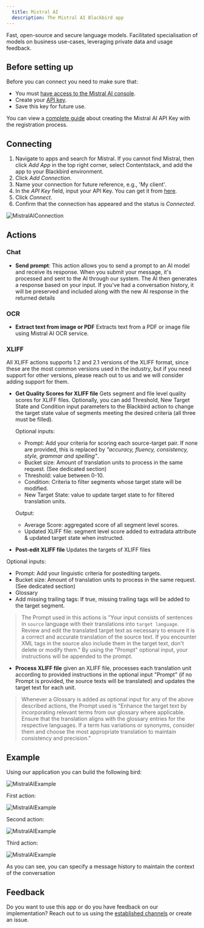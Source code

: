 ```yaml
---
  title: Mistral AI
  description: The Mistral AI Blackbird app
---
```


<LinkCard title="View on Github" target="_blank" href="https://github.com/bb-io/MistralAI" icon="github" />

Fast, open-source and secure language models. Facilitated specialisation of models on business use-cases, leveraging private data and usage feedback.

## Before setting up

Before you can connect you need to make sure that:

- You must [have access to the Mistral AI console](https://console.mistral.ai/).
- Create your [API key](https://console.mistral.ai/api-keys/).
- Save this key for future use.

You can view a [complete guide](https://docs.mindmac.app/how-to.../add-api-key/create-mistral-ai-api-key) about creating the Mistral AI API Key with the registration process.

## Connecting 

1. Navigate to apps and search for Mistral. If you cannot find Mistral, then click _Add App_ in the top right corner, select Contentstack, and add the app to your Blackbird environment.
2. Click _Add Connection_.
3. Name your connection for future reference, e.g., 'My client'.
4. In the _API Key_ field, input your API Key. You can get it from [here](https://console.mistral.ai/api-keys/).
5. Click _Connect_.
6. Confirm that the connection has appeared and the status is _Connected_.

![MistralAIConnection](https://raw.githubusercontent.com/bb-io/MistralAI/main/image/README/MistralAIConnection.png)

## Actions

### Chat

- **Send prompt**: This action allows you to send a prompt to an AI model and receive its response. When you submit your message, it's processed and sent to the AI through our system. The AI then generates a response based on your input. If you've had a conversation history, it will be preserved and included along with the new AI response in the returned details

### OCR

- **Extract text from image or PDF** Extracts text from a PDF or image file using Mistral AI OCR service.

### XLIFF

All XLIFF actions supports 1.2 and 2.1 versions of the XLIFF format, since these are the most common versions used in the industry, but if you need support for other versions, please reach out to us and we will consider adding support for them.

- **Get Quality Scores for XLIFF file** Gets segment and file level quality scores for XLIFF files. Optionally, you can add Threshold, New Target State and Condition input parameters to the Blackbird action to change the target state value of segments meeting the desired criteria (all three must be filled).

  Optional inputs:
    - Prompt: Add your criteria for scoring each source-target pair. If none are provided, this is replaced by _"accuracy, fluency, consistency, style, grammar and spelling"_.
    - Bucket size: Amount of translation units to process in the same request. (See dedicated section)
    - Threshold: value between 0-10.
    - Condition: Criteria to filter segments whose target state will be modified.
    - New Target State: value to update target state to for filtered translation units.

  Output:
    - Average Score: aggregated score of all segment level scores.
    - Updated XLIFF file: segment level score added to extradata attribute & updated target state when instructed.

- **Post-edit XLIFF file** Updates the targets of XLIFF files

Optional inputs:
- Prompt: Add your linguistic criteria for postediting targets.
- Bucket size: Amount of translation units to process in the same request. (See dedicated section)
- Glossary
- Add missing trailing tags: If true, missing trailing tags will be added to the target segment.

> The Prompt used in this actions is "Your input consists of sentences in `source` language with their translations into `target language`. Review and edit the translated target text as necessary to ensure it is a correct and accurate translation of the source text. If you encounter XML tags in the source also include them in the target text, don't delete or modify them." By using the "Prompt" optional input, your instructions will be appended to the prompt.

- **Process XLIFF file** given an XLIFF file, processes each translation unit according to provided instructions in the optional input "Prompt" (if no Prompt is provided, the source texts will be translated) and updates the target text for each unit.

> Whenever a Glossary is added as optional input for any of the above described actions, the Prompt used is "Enhance the target text by incorporating relevant terms from our glossary where applicable. Ensure that the translation aligns with the glossary entries for the respective languages. If a term has variations or synonyms, consider them and choose the most appropriate translation to maintain consistency and precision."

## Example

Using our application you can build the following bird:

![MistralAIExample](https://raw.githubusercontent.com/bb-io/MistralAI/main/image/README/MistralAIExample.png)

First action:

![MistralAIExample](https://raw.githubusercontent.com/bb-io/MistralAI/main/image/README/MistralAIExample-1-action.png)

Second action:

![MistralAIExample](https://raw.githubusercontent.com/bb-io/MistralAI/main/image/README/MistralAIExample-2-action.png)

Third action:

![MistralAIExample](https://raw.githubusercontent.com/bb-io/MistralAI/main/image/README/MistralAIExample-3-action.png)

As you can see, you can specify a message history to maintain the context of the conversation

## Feedback

Do you want to use this app or do you have feedback on our implementation? Reach out to us using the [established channels](https://www.blackbird.io/) or create an issue.

